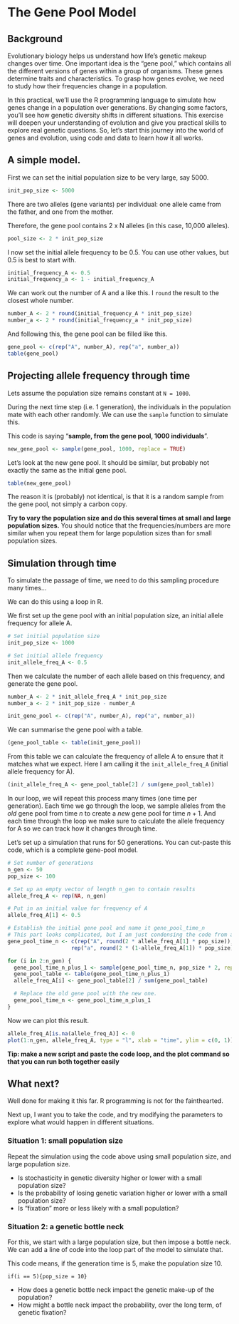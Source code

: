 # The Gene Pool Model

## Background

Evolutionary biology helps us understand how life's genetic makeup changes over time. One important idea is the "gene pool," which contains all the different versions of genes within a group of organisms. These genes determine traits and characteristics. To grasp how genes evolve, we need to study how their frequencies change in a population.

In this practical, we'll use the R programming language to simulate how genes change in a population over generations. By changing some factors, you'll see how genetic diversity shifts in different situations. This exercise will deepen your understanding of evolution and give you practical skills to explore real genetic questions. So, let's start this journey into the world of genes and evolution, using code and data to learn how it all works.


## A simple model.

First we can set the initial population size to be very large, say 5000.

```r
init_pop_size <- 5000
```


There are two alleles (gene variants) per individual: one allele came from the father, and one from the mother.

Therefore, the gene pool contains 2 x N alleles (in this case, 10,000 alleles).

```r
pool_size <- 2 * init_pop_size
```

I now set the initial allele frequency to be 0.5. You can use other values, but 0.5 is best to start with.


```r
initial_frequency_A <- 0.5
initial_frequency_a <- 1 - initial_frequency_A
```

We can work out the number of A and a like this. I `round` the result to the closest whole number.

```r
number_A <- 2 * round(initial_frequency_A * init_pop_size)
number_a <- 2 * round(initial_frequency_a * init_pop_size)
```


And following this, the gene pool can be filled like this. 

```r
gene_pool <- c(rep("A", number_A), rep("a", number_a))
table(gene_pool)
```


## Projecting allele frequency through time

Lets assume the population size remains constant at `N = 1000`.

During the next time step (i.e. 1 generation), the individuals in the population mate with each other randomly. We can use the `sample` function to simulate this.

This code is saying "**sample, from the gene pool, 1000 individuals**".

```r
new_gene_pool <- sample(gene_pool, 1000, replace = TRUE)
```

Let's look at the new gene pool. It should be similar, but probably not exactly the same as the initial gene pool.

```r
table(new_gene_pool)
```

The reason it is (probably) not identical, is that it is a random sample from the gene pool, not simply a carbon copy.

**Try to vary the population size and do this several times at small and large population sizes.** You should notice that the frequencies/numbers are more similar when you repeat them for large population sizes than for small population sizes.

## Simulation through time

To simulate the passage of time, we need to do this sampling procedure many times...

We can do this using a loop in R. 

We first set up the gene pool with an initial population size, an initial allele frequency for allele A.

```r
# Set initial population size
init_pop_size <- 1000

# Set initial allele frequency
init_allele_freq_A <- 0.5
```

Then we calculate the number of each allele based on this frequency, and generate the gene pool.

```r
number_A <- 2 * init_allele_freq_A * init_pop_size
number_a <- 2 * init_pop_size - number_A

init_gene_pool <- c(rep("A", number_A), rep("a", number_a))
```

We can summarise the gene pool with a table.

```r
(gene_pool_table <- table(init_gene_pool))
```

From this table we can calculate the frequency of allele A to ensure that it matches what we expect. Here I am calling it the `init_allele_freq_A` (initial allele frequency for A).

```r
(init_allele_freq_A <- gene_pool_table[2] / sum(gene_pool_table))
```

In our loop, we will repeat this process many times (one time per generation). Each time we go through the loop, we sample alleles from the *old* gene pool from time $n$ to create a *new* gene pool for time $n+1$. And each time through the loop we make sure to calculate the allele frequency for A so we can track how it changes through time.

Let's set up a simulation that runs for 50 generations.
You can cut-paste this code, which is a complete gene-pool model.

```r
# Set number of generations
n_gen <- 50
pop_size <- 100

# Set up an empty vector of length n_gen to contain results
allele_freq_A <- rep(NA, n_gen)

# Put in an initial value for frequency of A
allele_freq_A[1] <- 0.5

# Establish the initial gene pool and name it gene_pool_time_n
# This part looks complicated, but I am just condensing the code from above into 1 line.
gene_pool_time_n <- c(rep("A", round(2 * allele_freq_A[1] * pop_size)), 
                    rep("a", round(2 * (1-allele_freq_A[1]) * pop_size)))

for (i in 2:n_gen) {
  gene_pool_time_n_plus_1 <- sample(gene_pool_time_n, pop_size * 2, replace = TRUE)
  gene_pool_table <- table(gene_pool_time_n_plus_1)
  allele_freq_A[i] <- gene_pool_table[2] / sum(gene_pool_table)

  # Replace the old gene pool with the new one.
  gene_pool_time_n <- gene_pool_time_n_plus_1
}
```


Now we can plot this result.

```r
allele_freq_A[is.na(allele_freq_A)] <- 0
plot(1:n_gen, allele_freq_A, type = "l", xlab = "time", ylim = c(0, 1))
```

**Tip: make a new script and paste the code loop, and the plot command so that you can run both together easily**

## What next?

Well done for making it this far. R programming is not for the fainthearted.

Next up, I want you to take the code, and try modifying the parameters to explore what would happen in different situations.

### Situation 1: small population size

Repeat the simulation using the code above using small population size, and large population size.


 - Is stochasticity in genetic diversity higher or lower with a small population size?
 - Is the probability of losing genetic variation higher or lower with a small population size?
 - Is "fixation" more or less likely with a small population?
 

### Situation 2: a genetic bottle neck

For this, we start with a large population size, but then impose a bottle neck.
We can add a line of code into the loop part of the model to simulate that.

This code means, if the generation time is 5, make the population size 10.

`if(i == 5){pop_size = 10}`

- How does a genetic bottle neck impact the genetic make-up of the population?
- How might a bottle neck impact the probability, over the long term, of genetic fixation?

